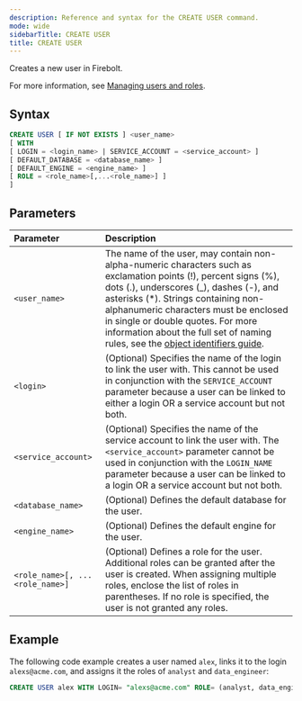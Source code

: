 ```yaml
---
description: Reference and syntax for the CREATE USER command.
mode: wide
sidebarTitle: CREATE USER
title: CREATE USER
---
```


Creates a new user in Firebolt.

For more information, see [Managing users and roles](/Guides/managing-your-organization/managing-users).

## Syntax

```sql
CREATE USER [ IF NOT EXISTS ] <user_name>  
[ WITH 
[ LOGIN = <login_name> | SERVICE_ACCOUNT = <service_account> ]
[ DEFAULT_DATABASE = <database_name> ]
[ DEFAULT_ENGINE = <engine_name> ]
[ ROLE = <role_name>[,...<role_name>] ]
]
```

## Parameters 
 

| Parameter  | Description |
| :--------- | :---------- |
| `<user_name>`                              | The name of the user, may contain non-alpha-numeric characters such as exclamation points (!), percent signs (%), dots (.), underscores (_), dashes (-), and asterisks (*). Strings containing non-alphanumeric characters must be enclosed in single or double quotes. For more information about the full set of naming rules, see the [object identifiers guide](/Reference/object-identifiers#user-names). |
| `<login>` | (Optional) Specifies the name of the login to link the user with. This cannot be used in conjunction with the `SERVICE_ACCOUNT` parameter because a user can be linked to either a login OR a service account but not both. |
| `<service_account>` | (Optional) Specifies the name of the service account to link the user with. The `<service_account>` parameter cannot be used in conjunction with the `LOGIN_NAME` parameter because a user can be linked to a login OR a service account but not both. |
| `<database_name>`                      | (Optional) Defines the default database for the user. |
| `<engine_name>` | (Optional) Defines the default engine for the user. |
| `<role_name>[, ...<role_name>]` | (Optional) Defines a role for the user. Additional roles can be granted after the user is created. When assigning multiple roles, enclose the list of roles in parentheses. If no role is specified, the user is not granted any roles. |

## Example

The following code example creates a user named `alex`, links it to the login `alexs@acme.com`, and assigns it the roles of `analyst` and `data_engineer`:

```sql
CREATE USER alex WITH LOGIN= "alexs@acme.com" ROLE= (analyst, data_engineer);
```

